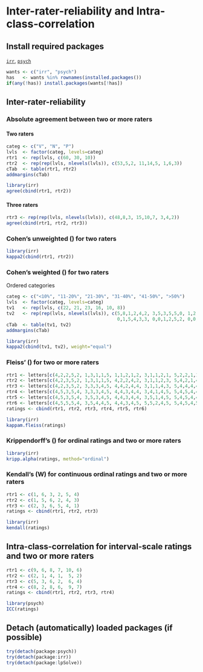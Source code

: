 Inter-rater-reliability and Intra-class-correlation
=========================

Install required packages
-------------------------

[`irr`](http://cran.r-project.org/package=irr), [`psych`](http://cran.r-project.org/package=psych)

```r
wants <- c("irr", "psych")
has   <- wants %in% rownames(installed.packages())
if(any(!has)) install.packages(wants[!has])
```

Inter-rater-reliability
-------------------------

### Absolute agreement between two or more raters

#### Two raters

```r
categ <- c("V", "N", "P")
lvls  <- factor(categ, levels=categ)
rtr1  <- rep(lvls, c(60, 30, 10))
rtr2  <- rep(rep(lvls, nlevels(lvls)), c(53,5,2, 11,14,5, 1,6,3))
cTab  <- table(rtr1, rtr2)
addmargins(cTab)
```

```r
library(irr)
agree(cbind(rtr1, rtr2))
```

#### Three raters

```r
rtr3 <- rep(rep(lvls, nlevels(lvls)), c(48,8,3, 15,10,7, 3,4,2))
agree(cbind(rtr1, rtr2, rtr3))
```

### Cohen's unweighted \(\kappa\) for two raters

```r
library(irr)
kappa2(cbind(rtr1, rtr2))
```

### Cohen's weighted \(\kappa\) for two raters

Ordered categories

```r
categ <- c("<10%", "11-20%", "21-30%", "31-40%", "41-50%", ">50%")
lvls  <- factor(categ, levels=categ)
tv1   <- rep(lvls, c(22, 21, 23, 16, 10, 8))
tv2   <- rep(rep(lvls, nlevels(lvls)), c(5,8,1,2,4,2, 3,5,3,5,5,0, 1,2,6,11,2,1,
                                         0,1,5,4,3,3, 0,0,1,2,5,2, 0,0,1, 2,1,4))
cTab  <- table(tv1, tv2)
addmargins(cTab)
```

```r
library(irr)
kappa2(cbind(tv1, tv2), weight="equal")
```

### Fleiss' \(\kappa\) for two or more raters

```r
rtr1 <- letters[c(4,2,2,5,2, 1,3,1,1,5, 1,1,2,1,2, 3,1,1,2,1, 5,2,2,1,1, 2,1,2,1,5)]
rtr2 <- letters[c(4,2,3,5,2, 1,3,1,1,5, 4,2,2,4,2, 3,1,1,2,3, 5,4,2,1,4, 2,1,2,3,5)]
rtr3 <- letters[c(4,2,3,5,2, 3,3,3,4,5, 4,4,2,4,4, 3,1,1,4,3, 5,4,4,4,4, 2,1,4,3,5)]
rtr4 <- letters[c(4,5,3,5,4, 3,3,3,4,5, 4,4,3,4,4, 3,4,1,4,5, 5,4,5,4,4, 2,1,4,3,5)]
rtr5 <- letters[c(4,5,3,5,4, 3,5,3,4,5, 4,4,3,4,4, 3,5,1,4,5, 5,4,5,4,4, 2,5,4,3,5)]
rtr6 <- letters[c(4,5,5,5,4, 3,5,4,4,5, 4,4,3,4,5, 5,5,2,4,5, 5,4,5,4,5, 4,5,4,3,5)]
ratings <- cbind(rtr1, rtr2, rtr3, rtr4, rtr5, rtr6)
```

```r
library(irr)
kappam.fleiss(ratings)
```

### Krippendorff's \(\alpha\) for ordinal ratings and two or more raters

```r
library(irr)
kripp.alpha(ratings, method="ordinal")
```

### Kendall's \(W\) for continuous ordinal ratings and two or more raters

```r
rtr1 <- c(1, 6, 3, 2, 5, 4)
rtr2 <- c(1, 5, 6, 2, 4, 3)
rtr3 <- c(2, 3, 6, 5, 4, 1)
ratings <- cbind(rtr1, rtr2, rtr3)
```

```r
library(irr)
kendall(ratings)
```

Intra-class-correlation for interval-scale ratings and two or more raters
-------------------------

```r
rtr1 <- c(9, 6, 8, 7, 10, 6)
rtr2 <- c(2, 1, 4, 1,  5, 2)
rtr3 <- c(5, 3, 6, 2,  6, 4)
rtr4 <- c(8, 2, 8, 6,  9, 7)
ratings <- cbind(rtr1, rtr2, rtr3, rtr4)
```

```r
library(psych)
ICC(ratings)
```

Detach (automatically) loaded packages (if possible)
-------------------------

```r
try(detach(package:psych))
try(detach(package:irr))
try(detach(package:lpSolve))
```
